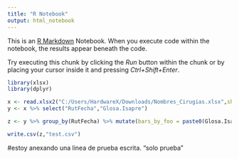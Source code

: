 ---
title: "R Notebook"
output: html_notebook
---

This is an [R Markdown](http://rmarkdown.rstudio.com) Notebook. When you execute code within the notebook, the results appear beneath the code. 

Try executing this chunk by clicking the *Run* button within the chunk or by placing your cursor inside it and pressing *Ctrl+Shift+Enter*. 

```{r}
library(xlsx)
library(dplyr)
```

```{r}
x <- read.xlsx2("C:/Users/HardwareX/Downloads/Nombres_Cirugias.xlsx",sheetName = "CIRUGIAS Base")
y <- x %>% select("RutFecha","Glosa.Isapre")
```

```{r}
z <- y %>% group_by(RutFecha) %>% mutate(bars_by_foo = paste0(Glosa.Isapre, collapse = "")) %>% distinct(Rut.Fecha, .keep_all = TRUE)
```
```{r}
write.csv(z,"test.csv")
```

#estoy anexando una linea de prueba escrita. "solo prueba"

